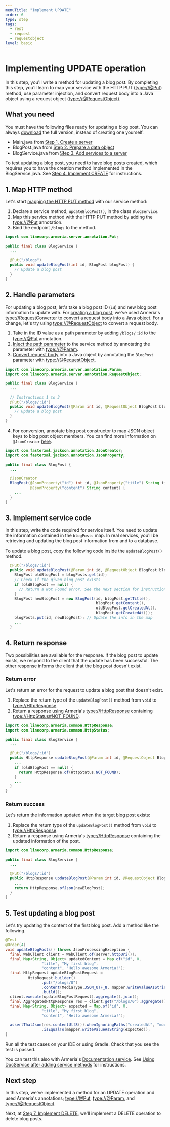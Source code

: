 ```yaml
---
menuTitle: "Implement UPDATE"
order: 6
type: step
tags:
  - rest
  - request
  - requestobject
level: basic
---
```


# Implementing UPDATE operation

In this step, you'll write a method for updating a blog post. By completing this step, you'll learn to map your service with the HTTP PUT (<type://@Put>) method, use parameter injection, and convert request body into a Java object using a request object (<type://@RequestObject>).

<TutorialSteps current={6} />

## What you need

You must have the following files ready for updating a blog post. You can always [download](https://github.com/line/armeria-examples/blob/main/tutorials/rest-api-annotated-service/src/main/java/example/armeria/server/blog/) the full version, instead of creating one yourself.

- Main.java from [Step 1. Create a server](/tutorials/rest/blog/create-server)
- BlogPost.java from [Step 2. Prepare a data object](/tutorials/rest/blog/prepare-data-object)
- BlogService.java from [Step 3. Add services to a server](/tutorials/rest/blog/add-services-to-server)

<Warning>

To test updating a blog post, you need to have blog posts created, which requires you to have the creation method implemented in the BlogService.java. See [Step 4. Implement CREATE](/tutorials/rest/blog/implement-create) for instructions.

</Warning>

## 1. Map HTTP method

Let's start [mapping the HTTP PUT method](/docs/server-annotated-service#mapping-http-service-methods) with our service method:

1. Declare a service method, `updateBlogPost()`, in the class `BlogService`.
2. Map this service method with the HTTP PUT method by adding the <type://@Put> annotation.
3. Bind the endpoint `/blogs` to the method.

```java filename=BlogService.java highlight=6
import com.linecorp.armeria.server.annotation.Put;

public final class BlogService {
  ...

  @Put("/blogs")
  public void updateBlogPost(int id, BlogPost blogPost) {
    // Update a blog post
  }
}
```

## 2. Handle parameters

For updating a blog post, let's take a blog post ID (`id`) and new blog post information to update with. For [creating a blog post](/tutorials/rest/blog/implement-create), we've used Armeria's <type://RequestConverter> to convert a request body into a Java object. For a change, let's try using <type://@RequestObject> to convert a request body.

1. Take in the ID value as a path parameter by adding `/blogs/:id` to the <type://@Put> annotation.
2. [Inject the path parameter](/docs/server-annotated-service#parameter-injection) to the service method by annotating the parameter with <type://@Param>.
3. [Convert request body](/docs/server-annotated-service#converting-an-http-request-to-a-java-object) into a Java object by annotating the `BlogPost` parameter with <type://@RequestObject>.

  ```java filename=BlogService.java
  import com.linecorp.armeria.server.annotation.Param;
  import com.linecorp.armeria.server.annotation.RequestObject;

  public final class BlogService {
    ...

    // Instructions 1 to 3
    @Put("/blogs/:id")
    public void updateBlogPost(@Param int id, @RequestObject BlogPost blogPost) {
      // Update a blog post
    }
  }
  ```
4. For conversion, annotate blog post constructor to map JSON object keys to blog post object members. You can find more information on `@JsonCreator` [here](https://www.baeldung.com/jackson-annotations#1-jsoncreator).

  ```java filename=BlogPost.java highlight=7-9
  import com.fasterxml.jackson.annotation.JsonCreator;
  import com.fasterxml.jackson.annotation.JsonProperty;

  public final class BlogPost {
    ...

    @JsonCreator
    BlogPost(@JsonProperty("id") int id, @JsonProperty("title") String title,
             @JsonProperty("content") String content) {
      ...
    }
  }
  ```

## 3. Implement service code

In this step, write the code required for service itself. You need to update the information contained in the `blogPosts` map. In real services, you'll be retrieving and updating the blog post information from and to a database.

To update a blog post, copy the following code inside the `updateBlogPost()` method.

```java filename=BlogService.java
  @Put("/blogs/:id")
  public void updateBlogPost(@Param int id, @RequestObject BlogPost blogPost) {
    BlogPost oldBlogPost = blogPosts.get(id);
    // Check if the given blog post exists
    if (oldBlogPost == null) {
      // Return a Not Found error. See the next section for instructions
    }
    BlogPost newBlogPost = new BlogPost(id, blogPost.getTitle(),
                                        blogPost.getContent(),
                                        oldBlogPost.getCreatedAt(),
                                        blogPost.getCreatedAt());
    blogPosts.put(id, newBlogPost); // Update the info in the map
    ...
  }
```

## 4. Return response

Two possibilities are available for the response. If the blog post to update exists, we respond to the client that the update has been successful. The other response informs the client that the blog post doesn't exist.

### Return error

Let's return an error for the request to update a blog post that doesn't exist.

1. Replace the return type of the `updateBlogPost()` method from `void` to <type://HttpResponse>.
2. Return a response using Armeria's <type://HttpResponse> containing <type://HttpStatus#NOT_FOUND>.

```java filename=BlogService.java highlight=8,11
import com.linecorp.armeria.common.HttpResponse;
import com.linecorp.armeria.common.HttpStatus;

public final class BlogService {
  ...

  @Put("/blogs/:id")
  public HttpResponse updateBlogPost(@Param int id, @RequestObject BlogPost blogPost) {
    ...
    if (oldBlogPost == null) {
      return HttpResponse.of(HttpStatus.NOT_FOUND);
    }
    ...
  }
}
```

### Return success

Let's return the information updated when the target blog post exists:

1. Replace the return type of the `updateBlogPost()` method from `void` to <type://HttpResponse>.
2. Return a response using Armeria's <type://HttpResponse> containing the updated information of the post.

```java filename=BlogService.java highlight=7,9
import com.linecorp.armeria.common.HttpResponse;

public final class BlogService {
  ...

  @Put("/blogs/:id")
  public HttpResponse updateBlogPost(@Param int id, @RequestObject BlogPost blogPost) {
    ...
    return HttpResponse.ofJson(newBlogPost);
  }
}
```

## 5. Test updating a blog post

Let's try updating the content of the first blog post.
Add a method like the following.

```java filename=BlogServiceTest.java
@Test
@Order(4)
void updateBlogPosts() throws JsonProcessingException {
  final WebClient client = WebClient.of(server.httpUri());
  final Map<String, Object> updatedContent = Map.of("id", 0,
                "title", "My first blog",
                "content", "Hello awesome Armeria!");
  final HttpRequest updateBlogPostRequest =
          HttpRequest.builder()
                .put("/blogs/0")
                .content(MediaType.JSON_UTF_8, mapper.writeValueAsString(updatedContent))
                .build();
  client.execute(updateBlogPostRequest).aggregate().join();
  final AggregatedHttpResponse res = client.get("/blogs/0").aggregate().join();
  final Map<String, Object> expected = Map.of("id", 0,
                "title", "My first blog",
                "content", "Hello awesome Armeria!");

  assertThatJson(res.contentUtf8()).whenIgnoringPaths("createdAt", "modifiedAt")
                .isEqualTo(mapper.writeValueAsString(expected));
}
```

Run all the test cases on your IDE or using Gradle.
Check that you see the test is passed.

You can test this also with Armeria's [Documentation service](/docs/server-docservice). See [Using DocService after adding service methods](/tutorials/rest/blog/add-services-to-server#using-docservice-after-adding-service-methods) for instructions.

## Next step

In this step, we've implemented a method for an UPDATE operation and used Armeria's annotations; <type://@Put>, <type://@Param>, and <type://@RequestObject>.

Next, at [Step 7. Implement DELETE](/tutorials/rest/blog/implement-delete), we'll implement a DELETE operation to delete
blog posts.

<TutorialSteps current={6} />
